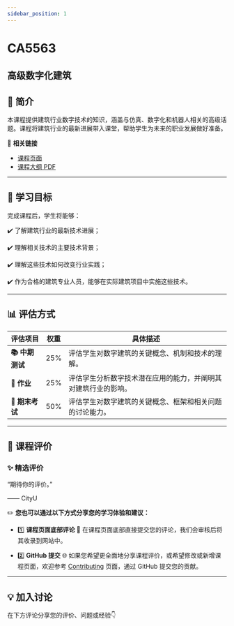 ```yaml
---
sidebar_position: 1
---
```


# CA5563
## 高级数字化建筑

## **📘 简介**
本课程提供建筑行业数字技术的知识，涵盖与仿真、数字化和机器人相关的高级话题。课程将建筑行业的最新进展带入课堂，帮助学生为未来的职业发展做好准备。

🔗 **相关链接**
- [课程页面](https://www.cityu.edu.hk/catalogue/pg/202425/course/CA5563.htm)
- [课程大纲 PDF](https://www.cityu.edu.hk/catalogue/pg/202425/course/CA5563.pdf)

---

## **🎯 学习目标**

完成课程后，学生将能够：

✔️ 了解建筑行业的最新技术进展；

✔️ 理解相关技术的主要技术背景；

✔️ 理解这些技术如何改变行业实践；

✔️ 作为合格的建筑专业人员，能够在实际建筑项目中实施这些技术。

---

## **📊 评估方式**

| **评估项目**          | **权重** | **具体描述**                                                                                       |
|----------------------|---------|---------------------------------------------------------------------------------------------------|
| **📚 中期测试**        | 25%     | 评估学生对数字建筑的关键概念、机制和技术的理解。                                                     |
| **📝 作业**            | 25%     | 评估学生分析数字技术潜在应用的能力，并阐明其对建筑行业的影响。                                        |
| **📝 期末考试**        | 50%     | 评估学生对数字建筑的关键概念、框架和相关问题的讨论能力。                                             |

---

## **💬 课程评价**

### ✨ **精选评价**
<div className={commentStyles.commentBox}>
    <p className={commentStyles.commentText}>
        “期待你的评价。”
    </p>
    <p className={commentStyles.commentAuthor}>—— CityU</p>
</div>

✏️ **您也可以通过以下方式分享您的学习体验和建议：**

- 1️⃣ **课程页面底部评论**
💬 在课程页面底部直接提交您的评论，我们会审核后将其收录到网站中。

- 2️⃣ **GitHub 提交**
🌐 如果您希望更全面地分享课程评价，或希望修改或新增课程页面，欢迎参考 [Contributing](/contributing) 页面，通过 GitHub 提交您的贡献。

---

## **💡 加入讨论**

在下方评论分享您的评价、问题或经验👇
<Utterances />